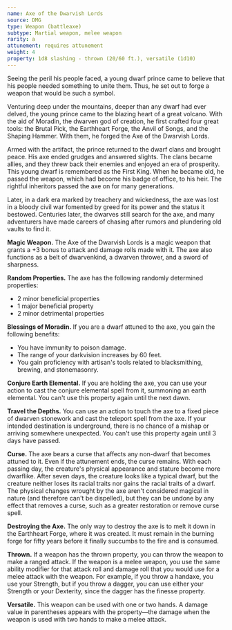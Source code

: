 ```yaml
---
name: Axe of the Dwarvish Lords
source: DMG
type: Weapon (battleaxe)
subtype: Martial weapon, melee weapon
rarity: a
attunement: requires attunement
weight: 4
property: 1d8 slashing - thrown (20/60 ft.), versatile (1d10)
---
```


Seeing the peril his people faced, a young dwarf prince came to believe that his people needed something to unite them. Thus, he set out to forge a weapon that would be such a symbol.

Venturing deep under the mountains, deeper than any dwarf had ever delved, the young prince came to the blazing heart of a great volcano. With the aid of Moradin, the dwarven god of creation, he first crafted four great tools: the Brutal Pick, the Earthheart Forge, the Anvil of Songs, and the Shaping Hammer. With them, he forged the Axe of the Dwarvish Lords.

Armed with the artifact, the prince returned to the dwarf clans and brought peace. His axe ended grudges and answered slights. The clans became allies, and they threw back their enemies and enjoyed an era of prosperity. This young dwarf is remembered as the First King. When he became old, he passed the weapon, which had become his badge of office, to his heir. The rightful inheritors passed the axe on for many generations.

Later, in a dark era marked by treachery and wickedness, the axe was lost in a bloody civil war fomented by greed for its power and the status it bestowed. Centuries later, the dwarves still search for the axe, and many adventurers have made careers of chasing after rumors and plundering old vaults to find it.

**Magic Weapon.** The Axe of the Dwarvish Lords is a magic weapon that grants a +3 bonus to attack and damage rolls made with it. The axe also functions as a belt of dwarvenkind, a dwarven thrower, and a sword of sharpness.

**Random Properties.** The axe has the following randomly determined properties:

- 2 minor beneficial properties
- 1 major beneficial property
- 2 minor detrimental properties

**Blessings of Moradin.** If you are a dwarf attuned to the axe, you gain the following benefits:

- You have immunity to poison damage.
- The range of your darkvision increases by 60 feet.
- You gain proficiency with artisan's tools related to blacksmithing, brewing, and stonemasonry.

**Conjure Earth Elemental.** If you are holding the axe, you can use your action to cast the conjure elemental spell from it, summoning an earth elemental. You can't use this property again until the next dawn.

**Travel the Depths.** You can use an action to touch the axe to a fixed piece of dwarven stonework and cast the teleport spell from the axe. If your intended destination is underground, there is no chance of a mishap or arriving somewhere unexpected. You can't use this property again until 3 days have passed.

**Curse.** The axe bears a curse that affects any non-dwarf that becomes attuned to it. Even if the attunement ends, the curse remains. With each passing day, the creature's physical appearance and stature become more dwarflike. After seven days, the creature looks like a typical dwarf, but the creature neither loses its racial traits nor gains the racial traits of a dwarf. The physical changes wrought by the axe aren't considered magical in nature (and therefore can't be dispelled), but they can be undone by any effect that removes a curse, such as a greater restoration or remove curse spell.

**Destroying the Axe.** The only way to destroy the axe is to melt it down in the Earthheart Forge, where it was created. It must remain in the burning forge for fifty years before it finally succumbs to the fire and is consumed.

**Thrown.** If a weapon has the thrown property, you can throw the weapon to make a ranged attack. If the weapon is a melee weapon, you use the same ability modifier for that attack roll and damage roll that you would use for a melee attack with the weapon. For example, if you throw a handaxe, you use your Strength, but if you throw a dagger, you can use either your Strength or your Dexterity, since the dagger has the finesse property.

**Versatile.** This weapon can be used with one or two hands. A damage value in parentheses appears with the property—the damage when the weapon is used with two hands to make a melee attack.
